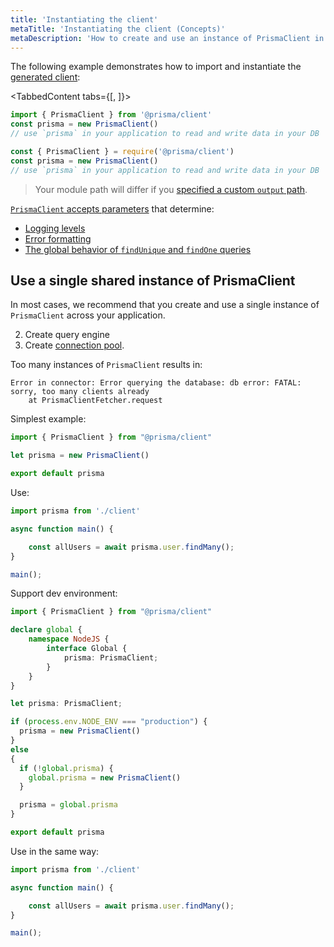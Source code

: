 ```yaml
---
title: 'Instantiating the client'
metaTitle: 'Instantiating the client (Concepts)'
metaDescription: 'How to create and use an instance of PrismaClient in your app.'
---
```


<TopBlock>

The following example demonstrates how to import and instantiate the [generated client](generating-prisma-client):

<TabbedContent tabs={[<FileWithIcon text="TypeScript" icon="code"/>, <FileWithIcon text="Javascript" icon="code"/>]}>

<tab>

```ts
import { PrismaClient } from '@prisma/client'
const prisma = new PrismaClient()
// use `prisma` in your application to read and write data in your DB
```

</tab>

<tab>

```js
const { PrismaClient } = require('@prisma/client')
const prisma = new PrismaClient()
// use `prisma` in your application to read and write data in your DB
```

</tab>

</TabbedContent>

> Your module path will differ if you [specified a custom `output` path](generating-prisma-client#using-a-custom-output-path).

[`PrismaClient` accepts parameters](../../../../reference/api-reference/prisma-client-reference#prismaclient) <span class="api"></span> that determine:

* [Logging levels](logging)
* [Error formatting](error-formatting)
* [The global behavior of `findUnique` and `findOne` queries](../../../../reference/api-reference/prisma-client-reference#rejectonnotfound) <span class="api"></span>

</TopBlock>

## Use a single shared instance of <inlinecode>PrismaClient</inlinecode>

In most cases, we recommend that you create and use a single instance of `PrismaClient` across your application.

2. Create query engine
3. Create [connection pool](connection-management#connection-pool).

Too many instances of `PrismaClient` results in:

```
Error in connector: Error querying the database: db error: FATAL: sorry, too many clients already
    at PrismaClientFetcher.request
```

Simplest example:

```ts file=client.ts
import { PrismaClient } from "@prisma/client"

let prisma = new PrismaClient()

export default prisma
```

Use:

```ts file=app.ts
import prisma from './client'

async function main() {

    const allUsers = await prisma.user.findMany();
}

main();
```

Support dev environment:


```ts file=client.ts
import { PrismaClient } from "@prisma/client"

declare global {
    namespace NodeJS {
        interface Global {
            prisma: PrismaClient;
        }
    }
}

let prisma: PrismaClient;

if (process.env.NODE_ENV === "production") {
  prisma = new PrismaClient()
} 
else  
{
  if (!global.prisma) {
    global.prisma = new PrismaClient()
  }

  prisma = global.prisma
}

export default prisma
```

Use in the same way:

```ts file=app.ts
import prisma from './client'

async function main() {

    const allUsers = await prisma.user.findMany();
}

main();
```
